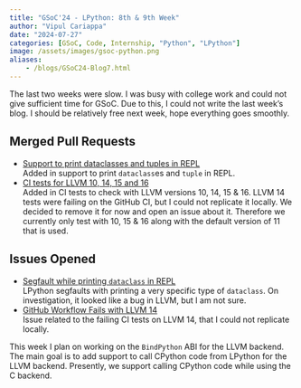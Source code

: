 ```yaml
---
title: "GSoC'24 - LPython: 8th & 9th Week"
author: "Vipul Cariappa"
date: "2024-07-27"
categories: [GSoC, Code, Internship, "Python", "LPython"]
image: /assets/images/gsoc-python.png
aliases:
    - /blogs/GSoC24-Blog7.html
---
```



The last two weeks were slow. I was busy with college work and could not give sufficient time for GSoC. Due to this, I could not write the last week’s blog. I should be relatively free next week, hope everything goes smoothly.

## Merged Pull Requests
- [Support to print dataclasses and tuples in REPL](https://github.com/lcompilers/lpython/pull/2785)<br>
Added in support to print `dataclass`es and `tuple` in REPL.
- [CI tests for LLVM 10, 14, 15 and 16](https://github.com/lcompilers/lpython/pull/2754)<br>
Added in CI tests to check with LLVM versions 10, 14, 15 & 16. LLVM 14 tests were failing on the GitHub CI, but I could not replicate it locally. We decided to remove it for now and open an issue about it. Therefore we currently only test with 10, 15 & 16 along with the default version of 11 that is used.

## Issues Opened
- [Segfault while printing `dataclass` in REPL](https://github.com/lcompilers/lpython/issues/2793)<br>
LPython segfaults with printing a very specific type of `dataclass`. On investigation, it looked like a bug in LLVM, but I am not sure.
- [GitHub Workflow Fails with LLVM 14](https://github.com/lcompilers/lpython/issues/2792)<br>
Issue related to the failing CI tests on LLVM 14, that I could not replicate locally.

This week I plan on working on the `BindPython` ABI for the LLVM backend. The main goal is to add support to call CPython code from LPython for the LLVM backend. Presently, we support calling CPython code while using the C backend.
